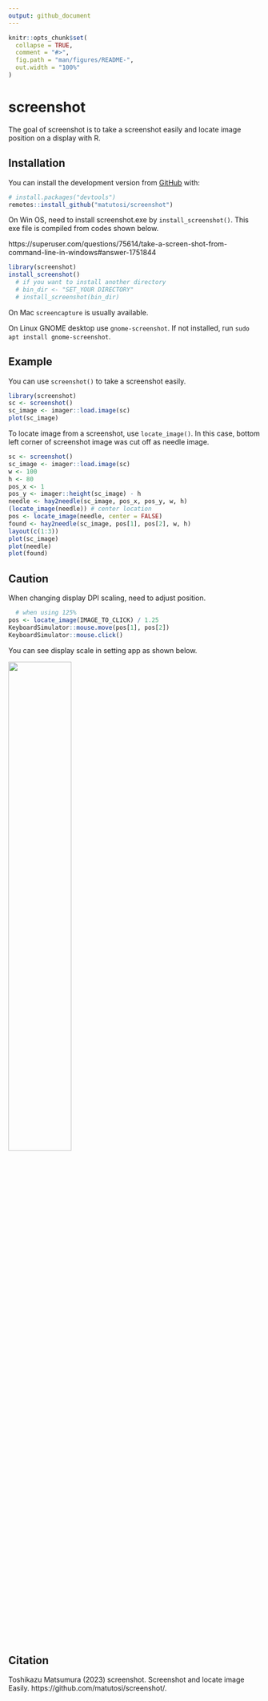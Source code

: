 ```yaml
---
output: github_document
---
```


<!-- README.md is generated from README.Rmd. Please edit that file -->

```r
knitr::opts_chunk$set(
  collapse = TRUE,
  comment = "#>",
  fig.path = "man/figures/README-",
  out.width = "100%"
)
```

# screenshot

<!-- badges: start -->
<!-- badges: end -->

The goal of screenshot is to take a screenshot easily and locate image position on a display with R.


## Installation

You can install the development version from [GitHub](https://github.com/) with:

```r
# install.packages("devtools")
remotes::install_github("matutosi/screenshot")
```

On Win OS, need to install screenshot.exe by `install_screenshot()`.
This exe file is compiled from codes shown below.

https://superuser.com/questions/75614/take-a-screen-shot-from-command-line-in-windows#answer-1751844

```r
library(screenshot)
install_screenshot()
  # if you want to install another directory
  # bin_dir <- "SET_YOUR DIRECTORY"
  # install_screenshot(bin_dir)
```

On Mac `screencapture` is usually available. 

On Linux GNOME desktop use `gnome-screenshot`. 
If not installed, run `sudo apt install gnome-screenshot`.


<!-- 
You can also install from CRAN:
```r
install.packages("screenshot")
```
-->

## Example

You can use `screenshot()` to take a screenshot easily.

```r
library(screenshot)
sc <- screenshot()
sc_image <- imager::load.image(sc)
plot(sc_image)
```

To locate image from a screenshot, use `locate_image()`. 
In this case, bottom left corner of screenshot image was cut off as needle image. 

```r
sc <- screenshot()
sc_image <- imager::load.image(sc)
w <- 100
h <- 80
pos_x <- 1
pos_y <- imager::height(sc_image) - h
needle <- hay2needle(sc_image, pos_x, pos_y, w, h)
(locate_image(needle)) # center location
pos <- locate_image(needle, center = FALSE)
found <- hay2needle(sc_image, pos[1], pos[2], w, h)
layout(c(1:3))
plot(sc_image)
plot(needle)
plot(found)
```

## Caution

When changing display DPI scaling, need to adjust position. 
```r
  # when using 125%
pos <- locate_image(IMAGE_TO_CLICK) / 1.25
KeyboardSimulator::mouse.move(pos[1], pos[2])
KeyboardSimulator::mouse.click()
```

You can see display scale in setting app as shown below. 

<img width="50%" src="./img/displaysettings.png">

## Citation

Toshikazu Matsumura (2023) screenshot. Screenshot and locate image Easily. https://github.com/matutosi/screenshot/.
